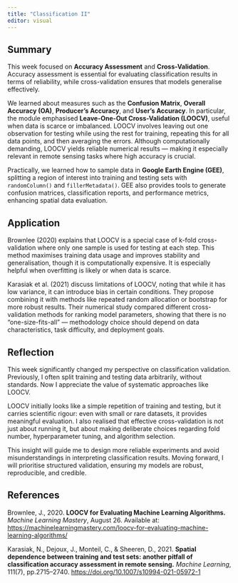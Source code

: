 ```yaml
---
title: "Classification II"
editor: visual
---
```


## Summary

This week focused on **Accuracy Assessment** and **Cross-Validation**. Accuracy assessment is essential for evaluating classification results in terms of reliability, while cross-validation ensures that models generalise effectively.

We learned about measures such as the **Confusion Matrix**, **Overall Accuracy (OA)**, **Producer’s Accuracy**, and **User’s Accuracy**. In particular, the module emphasised **Leave-One-Out Cross-Validation (LOOCV)**, useful when data is scarce or imbalanced. LOOCV involves leaving out one observation for testing while using the rest for training, repeating this for all data points, and then averaging the errors. Although computationally demanding, LOOCV yields reliable numerical results — making it especially relevant in remote sensing tasks where high accuracy is crucial.

Practically, we learned how to sample data in **Google Earth Engine (GEE)**, splitting a region of interest into training and testing sets with `randomColumn()` and `fillerMetadata()`. GEE also provides tools to generate confusion matrices, classification reports, and performance metrics, enhancing spatial data evaluation.

## Application

Brownlee (2020) explains that LOOCV is a special case of k-fold cross-validation where only one sample is used for testing at each step. This method maximises training data usage and improves stability and generalisation, though it is computationally expensive. It is especially helpful when overfitting is likely or when data is scarce.

Karasiak et al. (2021) discuss limitations of LOOCV, noting that while it has low variance, it can introduce bias in certain conditions. They propose combining it with methods like repeated random allocation or bootstrap for more robust results. Their numerical study compared different cross-validation methods for ranking model parameters, showing that there is no “one-size-fits-all” — methodology choice should depend on data characteristics, task difficulty, and deployment goals.

## Reflection

This week significantly changed my perspective on classification validation. Previously, I often split training and testing data arbitrarily, without standards. Now I appreciate the value of systematic approaches like LOOCV.

LOOCV initially looks like a simple repetition of training and testing, but it carries scientific rigour: even with small or rare datasets, it provides meaningful evaluation. I also realised that effective cross-validation is not just about running it, but about making deliberate choices regarding fold number, hyperparameter tuning, and algorithm selection.

This insight will guide me to design more reliable experiments and avoid misunderstandings in interpreting classification results. Moving forward, I will prioritise structured validation, ensuring my models are robust, reproducible, and credible.

## References

Brownlee, J., 2020. **LOOCV for Evaluating Machine Learning Algorithms.** *Machine Learning Mastery*, August 26. Available at: <https://machinelearningmastery.com/loocv-for-evaluating-machine-learning-algorithms/>

Karasiak, N., Dejoux, J., Monteil, C., & Sheeren, D., 2021. **Spatial dependence between training and test sets: another pitfall of classification accuracy assessment in remote sensing.** *Machine Learning*, 111(7), pp.2715–2740. <https://doi.org/10.1007/s10994-021-05972-1>

